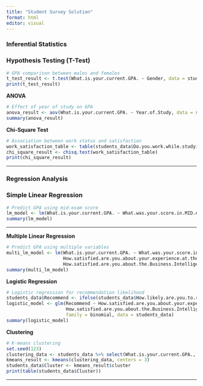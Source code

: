 ```yaml
---
title: "Student Survey Solution"
format: html
editor: visual
---
```


### **Inferential Statistics**

### **Hypothesis Testing (T-Test)**

``` r
# GPA comparison between males and females
t_test_result <- t.test(What.is.your.current.GPA. ~ Gender, data = students_data)
print(t_test_result)
```

**ANOVA**

``` r
# Effect of year of study on GPA
anova_result <- aov(What.is.your.current.GPA. ~ Year.of.Study, data = students_data)
summary(anova_result)
```

**Chi-Square Test**

``` r
# Association between work status and satisfaction
work_satisfaction_table <- table(students_data$Do.you.work.while.studying., students_data$How.satisfied.are.you.about.your.experience.at.the.University.of.Petra.)
chi_square_result <- chisq.test(work_satisfaction_table)
print(chi_square_result)
```

------------------------------------------------------------------------

### **Regression Analysis**

### **Simple Linear Regression**

``` r
# Predict GPA using mid-exam score
lm_model <- lm(What.is.your.current.GPA. ~ What.was.your.score.in.MID.exam., data = students_data)
summary(lm_model)
```

------------------------------------------------------------------------

**Multiple Linear Regression**

``` r
# Predict GPA using multiple variables
multi_lm_model <- lm(What.is.your.current.GPA. ~ What.was.your.score.in.MID.exam. +
                     How.satisfied.are.you.about.your.experience.at.the.University.of.Petra. +
                     How.satisfied.are.you.about.the.Business.Intelligence.major., data = students_data)
summary(multi_lm_model)
```

**Logistic Regression**

``` r
# Logistic regression for recommendation likelihood
students_data$Recommend <- ifelse(students_data$How.likely.are.you.to.recommend.the.University.of.Petra.to.a.friend.or.colleague. > 7, 1, 0)
logistic_model <- glm(Recommend ~ How.satisfied.are.you.about.your.experience.at.the.University.of.Petra. +
                      How.satisfied.are.you.about.the.Business.Intelligence.major. + Year.of.Study,
                      family = binomial, data = students_data)
summary(logistic_model)
```

**Clustering**

``` r
# K-means clustering
set.seed(123)
clustering_data <- students_data %>% select(What.is.your.current.GPA., What.was.your.score.in.MID.exam., How.satisfied.are.you.about.your.experience.at.the.University.of.Petra.)
kmeans_result <- kmeans(clustering_data, centers = 3)
students_data$Cluster <- kmeans_result$cluster
print(table(students_data$Cluster))
```

------------------------------------------------------------------------
